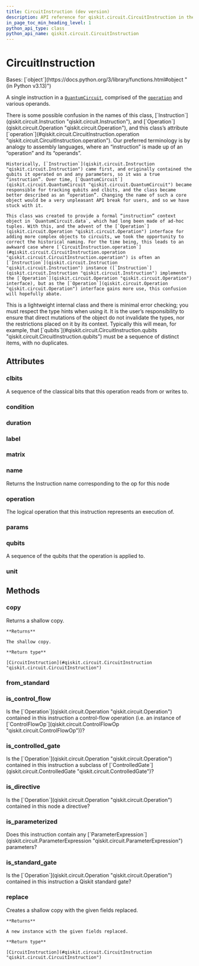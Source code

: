 ```yaml
---
title: CircuitInstruction (dev version)
description: API reference for qiskit.circuit.CircuitInstruction in the dev version of qiskit
in_page_toc_min_heading_level: 1
python_api_type: class
python_api_name: qiskit.circuit.CircuitInstruction
---
```


# CircuitInstruction

<Class id="qiskit.circuit.CircuitInstruction" isDedicatedPage={true} signature="qiskit.circuit.CircuitInstruction" modifiers="class">
  Bases: [`object`](https://docs.python.org/3/library/functions.html#object "(in Python v3.13)")

  A single instruction in a [`QuantumCircuit`](qiskit.circuit.QuantumCircuit "qiskit.circuit.QuantumCircuit"), comprised of the [`operation`](#qiskit.circuit.CircuitInstruction.operation "qiskit.circuit.CircuitInstruction.operation") and various operands.

  <Admonition title="Note" type="note">
    There is some possible confusion in the names of this class, [`Instruction`](qiskit.circuit.Instruction "qiskit.circuit.Instruction"), and [`Operation`](qiskit.circuit.Operation "qiskit.circuit.Operation"), and this class’s attribute [`operation`](#qiskit.circuit.CircuitInstruction.operation "qiskit.circuit.CircuitInstruction.operation"). Our preferred terminology is by analogy to assembly languages, where an “instruction” is made up of an “operation” and its “operands”.

    Historically, [`Instruction`](qiskit.circuit.Instruction "qiskit.circuit.Instruction") came first, and originally contained the qubits it operated on and any parameters, so it was a true “instruction”. Over time, [`QuantumCircuit`](qiskit.circuit.QuantumCircuit "qiskit.circuit.QuantumCircuit") became responsible for tracking qubits and clbits, and the class became better described as an “operation”. Changing the name of such a core object would be a very unpleasant API break for users, and so we have stuck with it.

    This class was created to provide a formal “instruction” context object in `QuantumCircuit.data`, which had long been made of ad-hoc tuples. With this, and the advent of the [`Operation`](qiskit.circuit.Operation "qiskit.circuit.Operation") interface for adding more complex objects to circuits, we took the opportunity to correct the historical naming. For the time being, this leads to an awkward case where [`CircuitInstruction.operation`](#qiskit.circuit.CircuitInstruction.operation "qiskit.circuit.CircuitInstruction.operation") is often an [`Instruction`](qiskit.circuit.Instruction "qiskit.circuit.Instruction") instance ([`Instruction`](qiskit.circuit.Instruction "qiskit.circuit.Instruction") implements the [`Operation`](qiskit.circuit.Operation "qiskit.circuit.Operation") interface), but as the [`Operation`](qiskit.circuit.Operation "qiskit.circuit.Operation") interface gains more use, this confusion will hopefully abate.
  </Admonition>

  <Admonition title="Warning" type="caution">
    This is a lightweight internal class and there is minimal error checking; you must respect the type hints when using it. It is the user’s responsibility to ensure that direct mutations of the object do not invalidate the types, nor the restrictions placed on it by its context. Typically this will mean, for example, that [`qubits`](#qiskit.circuit.CircuitInstruction.qubits "qiskit.circuit.CircuitInstruction.qubits") must be a sequence of distinct items, with no duplicates.
  </Admonition>

  ## Attributes

  ### clbits

  <Attribute id="qiskit.circuit.CircuitInstruction.clbits">
    A sequence of the classical bits that this operation reads from or writes to.
  </Attribute>

  ### condition

  <Attribute id="qiskit.circuit.CircuitInstruction.condition" />

  ### duration

  <Attribute id="qiskit.circuit.CircuitInstruction.duration" />

  ### label

  <Attribute id="qiskit.circuit.CircuitInstruction.label" />

  ### matrix

  <Attribute id="qiskit.circuit.CircuitInstruction.matrix" />

  ### name

  <Attribute id="qiskit.circuit.CircuitInstruction.name">
    Returns the Instruction name corresponding to the op for this node
  </Attribute>

  ### operation

  <Attribute id="qiskit.circuit.CircuitInstruction.operation">
    The logical operation that this instruction represents an execution of.
  </Attribute>

  ### params

  <Attribute id="qiskit.circuit.CircuitInstruction.params" />

  ### qubits

  <Attribute id="qiskit.circuit.CircuitInstruction.qubits">
    A sequence of the qubits that the operation is applied to.
  </Attribute>

  ### unit

  <Attribute id="qiskit.circuit.CircuitInstruction.unit" />

  ## Methods

  ### copy

  <Function id="qiskit.circuit.CircuitInstruction.copy" signature="copy()">
    Returns a shallow copy.

    **Returns**

    The shallow copy.

    **Return type**

    [CircuitInstruction](#qiskit.circuit.CircuitInstruction "qiskit.circuit.CircuitInstruction")
  </Function>

  ### from\_standard

  <Function id="qiskit.circuit.CircuitInstruction.from_standard" signature="from_standard(standard, qubits, params, label=None)" modifiers="static" />

  ### is\_control\_flow

  <Function id="qiskit.circuit.CircuitInstruction.is_control_flow" signature="is_control_flow()">
    Is the [`Operation`](qiskit.circuit.Operation "qiskit.circuit.Operation") contained in this instruction a control-flow operation (i.e. an instance of [`ControlFlowOp`](qiskit.circuit.ControlFlowOp "qiskit.circuit.ControlFlowOp"))?
  </Function>

  ### is\_controlled\_gate

  <Function id="qiskit.circuit.CircuitInstruction.is_controlled_gate" signature="is_controlled_gate()">
    Is the [`Operation`](qiskit.circuit.Operation "qiskit.circuit.Operation") contained in this instruction a subclass of [`ControlledGate`](qiskit.circuit.ControlledGate "qiskit.circuit.ControlledGate")?
  </Function>

  ### is\_directive

  <Function id="qiskit.circuit.CircuitInstruction.is_directive" signature="is_directive()">
    Is the [`Operation`](qiskit.circuit.Operation "qiskit.circuit.Operation") contained in this node a directive?
  </Function>

  ### is\_parameterized

  <Function id="qiskit.circuit.CircuitInstruction.is_parameterized" signature="is_parameterized()">
    Does this instruction contain any [`ParameterExpression`](qiskit.circuit.ParameterExpression "qiskit.circuit.ParameterExpression") parameters?
  </Function>

  ### is\_standard\_gate

  <Function id="qiskit.circuit.CircuitInstruction.is_standard_gate" signature="is_standard_gate()">
    Is the [`Operation`](qiskit.circuit.Operation "qiskit.circuit.Operation") contained in this instruction a Qiskit standard gate?
  </Function>

  ### replace

  <Function id="qiskit.circuit.CircuitInstruction.replace" signature="replace(operation=None, qubits=None, clbits=None, params=None)">
    Creates a shallow copy with the given fields replaced.

    **Returns**

    A new instance with the given fields replaced.

    **Return type**

    [CircuitInstruction](#qiskit.circuit.CircuitInstruction "qiskit.circuit.CircuitInstruction")
  </Function>
</Class>


